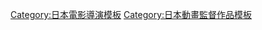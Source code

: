 {{Navbox
|name = 川面真也執導作品
|title = [[川面真也]]執導作品
|listclass = hlist hlist-hyphen
|group1 = 電視動畫
|list1 = {{Navbox|child
|group1 = 2000年代
|list1 = 
* [[吟遊默示錄|吟遊默示錄 wieder]]（2006年）
|group2 = 2010年代
|list2 =
* [[心連·情結]]（2012年）
* [[悠悠哉哉少女日和]]系列（2013年、2015年、2021年）
* [[田中君總是如此慵懶]]（2016年）
* [[斯黛拉的魔法]]（2016年）
* [[重啟咲良田|重啟-{咲}-良田]]（2017年）
}}
|group2 = OVA
|list2= 
* [[處女愛上姊姊|少女愛上姊姊 2位Elder]]（2012年）
* [[悠悠哉哉少女日和]]系列（2014年、2014年）
|group3 = 電影動畫
|list3 =
* [[悠悠哉哉少女日和#劇場版|劇場版 悠悠哉哉少女日和 Vacation]]（2018年）
* [[海岬的迷途之家]]（2021年）
}}
<noinclude>
{{DEFAULTSORT:Kawatsuya Shinya}}
[[Category:日本電影導演模板]]
[[Category:日本動畫監督作品模板]]
</noinclude>